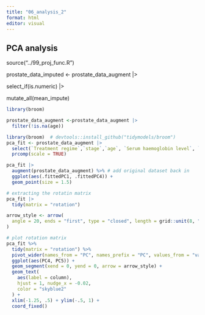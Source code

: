 ```yaml
---
title: "06_analysis_2"
format: html
editor: visual
---
```


## PCA analysis

source("../99_proj_func.R")

prostate_data_imputed \<- prostate_data_augment \|\>

select_if(is.numeric) \|\>

mutate_all(mean_impute)

```r
library(broom)
```

```r
prostate_data_augment <-prostate_data_augment |>
  filter(!is.na(age))
```

```r
library(broom)  # devtools::install_github("tidymodels/broom")
pca_fit <- prostate_data_augment |>
  select(`Treatment regime`,`stage`,`age`, `Serum haemoglobin level`, `History of CVD`)|>
  prcomp(scale = TRUE) 
```

```r
pca_fit |>
  augment(prostate_data_augment) %>% # add original dataset back in
  ggplot(aes(.fittedPC1, .fittedPC4)) + 
  geom_point(size = 1.5)
```

```r
# extracting the rotatin matrix
pca_fit |>
  tidy(matrix = "rotation")

```

```r
arrow_style <- arrow(
  angle = 20, ends = "first", type = "closed", length = grid::unit(8, "pt")
)

# plot rotation matrix
pca_fit %>%
  tidy(matrix = "rotation") %>%
  pivot_wider(names_from = "PC", names_prefix = "PC", values_from = "value") %>%
  ggplot(aes(PC4, PC5)) +
  geom_segment(xend = 0, yend = 0, arrow = arrow_style) +
  geom_text(
    aes(label = column),
    hjust = 1, nudge_x = -0.02, 
    color = "skyblue2"
  ) +
  xlim(-1.25, .5) + ylim(-.5, 1) +
  coord_fixed() 
```
